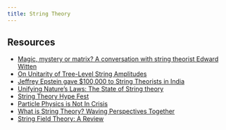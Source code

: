 ```yaml
---
title: String Theory
---
```


## Resources

- [Magic, mystery or matrix? A conversation with string theorist Edward Witten](https://www.joachim-herz-stiftung.de/en/about-us/prices/hamburg-prize-for-theoretical-physics/edward-witten)
- [On Unitarity of Tree-Level String Amplitudes](https://arxiv.org/abs/2201.11575)
- [Jeffrey Epstein gave $100,000 to String Theorists in India](https://cerncourier.com/a/endowment-reward-for-string-theorists/)
- [Unifying Nature's Laws: The State of String theory](https://www.youtube.com/watch?v=UjDxk9ZnYJQ)
- [String Theory Hype Fest](https://www.math.columbia.edu/~woit/wordpress/?p=13770)
- [Particle Physics is Not In Crisis](https://www.youtube.com/watch?v=d7zF_pDRgaM)
- [What is String Theory? Waving Perspectives Together](https://online.kitp.ucsb.edu/online/strings24/)
- [String Field Theory: A Review](https://arxiv.org/pdf/2405.19421)